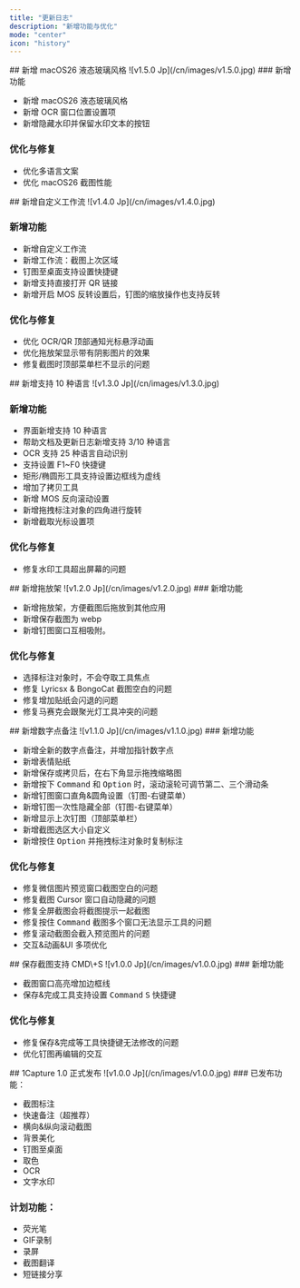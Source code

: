 ```yaml
---
title: "更新日志"
description: "新增功能与优化"
mode: "center"
icon: "history"
---
```


<Update label="V1.5.0" description="2025/9/25">
  ## 新增 macOS26 液态玻璃风格

  <Frame>
    ![v1.5.0 Jp](/cn/images/v1.5.0.jpg)
  </Frame>
  <Card title="1Capture 下载" icon="circle-arrow-down" horizontal href="https://apps.apple.com/app/id6742318274">
    
  </Card>
  ### 新增功能

  - 新增 macOS26 液态玻璃风格
  - 新增 OCR 窗口位置设置项
  - 新增隐藏水印并保留水印文本的按钮

  ### 优化与修复

  - 优化多语言文案
  - 优化 macOS26 截图性能

</Update>

<Update label="V1.4.0" description="2025/8/29">
  ## 新增自定义工作流

  <Frame>
    ![v1.4.0 Jp](/cn/images/v1.4.0.jpg)
  </Frame>
    
  ### 新增功能

  - 新增自定义工作流
  - 新增工作流：截图上次区域
  - 钉图至桌面支持设置快捷键
  - 新增支持直接打开 QR 链接
  - 新增开启 MOS 反转设置后，钉图的缩放操作也支持反转

  ### 优化与修复

  - 优化 OCR/QR 顶部通知光标悬浮动画
  - 优化拖放架显示带有阴影图片的效果
  - 修复截图时顶部菜单栏不显示的问题
</Update>

<Update label="V1.3.0" description="2025/7/19">
  ## 新增支持 10 种语言

  <Frame>
    ![v1.3.0 Jp](/cn/images/v1.3.0.jpg)
  </Frame>
  
  ### 新增功能

  - 界面新增支持 10 种语言
  - 帮助文档及更新日志新增支持 3/10 种语言
  - OCR 支持 25 种语言自动识别
  - 支持设置 F1~F0 快捷键
  - 矩形/椭圆形工具支持设置边框线为虚线
  - 增加了拷贝工具
  - 新增 MOS 反向滚动设置
  - 新增拖拽标注对象的四角进行旋转
  - 新增截取光标设置项

  ### 优化与修复

  - 修复水印工具超出屏幕的问题
</Update>

<Update label="V1.2.0" description="2025/5/30">
  ## 新增拖放架

  <Frame>
    ![v1.2.0 Jp](/cn/images/v1.2.0.jpg)
  </Frame>
  ### 新增功能

  - 新增拖放架，方便截图后拖放到其他应用
  - 新增保存截图为 webp
  - 新增钉图窗口互相吸附。

  ### 优化与修复

  - 选择标注对象时，不会夺取工具焦点
  - 修复 Lyricsx & BongoCat 截图空白的问题
  - 修复增加贴纸会闪退的问题
  - 修复马赛克会跟聚光灯工具冲突的问题
</Update>

<Update label="v1.1.0" description="2025/4/30">
  ## 新增数字点备注

  <Frame>
    ![v1.1.0 Jp](/cn/images/v1.1.0.jpg)
  </Frame>
  ### 新增功能

  - 新增全新的数字点备注，并增加指针数字点
  - 新增表情贴纸
  - 新增保存或拷贝后，在右下角显示拖拽缩略图
  - 新增按下 <kbd>Command</kbd> 和 <kbd>Option</kbd> 时，滚动滚轮可调节第二、三个滑动条
  - 新增钉图窗口直角&圆角设置（钉图-右键菜单）
  - 新增钉图一次性隐藏全部（钉图-右键菜单）
  - 新增显示上次钉图（顶部菜单栏）
  - 新增截图选区大小自定义
  - 新增按住 <kbd>Option</kbd> 并拖拽标注对象时复制标注

  ### 优化与修复

  - 修复微信图片预览窗口截图空白的问题
  - 修复截图 Cursor 窗口自动隐藏的问题
  - 修复全屏截图会将截图提示一起截图
  - 修复按住 <kbd>Command</kbd> 截图多个窗口无法显示工具的问题
  - 修复滚动截图会截入预览图片的问题
  - 交互&动画&UI 多项优化
</Update>

<Update label="v1.0.1" description="2025/3/19">
  ## 保存截图支持 CMD\+S

  <Frame>
    ![v1.0.0 Jp](/cn/images/v1.0.0.jpg)
  </Frame>
  ### 新增功能

  - 截图窗口高亮增加边框线
  - 保存&完成工具支持设置 <kbd>Command</kbd> <kbd>S</kbd> 快捷键

  ### 优化与修复

  - 修复保存&完成等工具快捷键无法修改的问题
  - 优化钉图再编辑的交互
</Update>

<Update label="v1.0.0" description="2025/3/8">
  ## 1Capture 1.0 正式发布

  <Frame>
    ![v1.0.0 Jp](/cn/images/v1.0.0.jpg)
  </Frame>
  ### 已发布功能：

  - 截图标注
  - 快速备注（超推荐）
  - 横向&纵向滚动截图
  - 背景美化
  - 钉图至桌面
  - 取色
  - OCR
  - 文字水印

  ### 计划功能：

  - 荧光笔
  - GIF录制
  - 录屏
  - 截图翻译
  - 短链接分享
</Update>